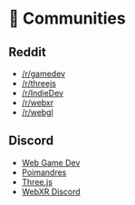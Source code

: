 # 👥 Communities

## Reddit

- [/r/gamedev](https://www.reddit.com/r/gamedev/)
- [/r/threejs](https://www.reddit.com/r/threejs/)
- [/r/IndieDev](https://www.reddit.com/r/IndieDev/)
- [/r/webxr](https://www.reddit.com/r/webxr/)
- [/r/webgl](https://www.reddit.com/r/webgl/)

## Discord

- [Web Game Dev](https://webgamedev.com/discord)
- [Poimandres](https://discord.com/invite/poimandres)
- [Three.js](https://discord.com/invite/56GBJwAnUS)
- [WebXR Discord](https://discord.com/invite/Jt5tfaM)
